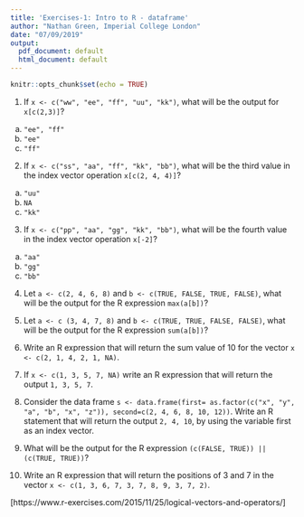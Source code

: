 ```yaml
---
title: 'Exercises-1: Intro to R - dataframe'
author: "Nathan Green, Imperial College London"
date: "07/09/2019"
output:
  pdf_document: default
  html_document: default
---
```


```r
knitr::opts_chunk$set(echo = TRUE)
```


1.
If `x <- c("ww", "ee", "ff", "uu", "kk")`, what will be the output for `x[c(2,3)]`?

a. `"ee", "ff"`
b. `"ee"`
c. `"ff"`

2.
If `x <- c("ss", "aa", "ff", "kk", "bb")`, what will be the third value in the index vector operation `x[c(2, 4, 4)]`?

a. `"uu"`
b. `NA`
c. `"kk"`

3.
If `x <- c("pp", "aa", "gg", "kk", "bb")`, what will be the fourth value in the index vector operation `x[-2]`?

a. `"aa"`
b. `"gg"`
c. `"bb"`

4.
Let `a <- c(2, 4, 6, 8)` and `b <- c(TRUE, FALSE, TRUE, FALSE)`, what will be the output for the R expression `max(a[b])`?

5.
Let `a <- c (3, 4, 7, 8)` and `b <- c(TRUE, TRUE, FALSE, FALSE)`, what will be the output for the R expression `sum(a[b])`?

6.
Write an R expression that will return the sum value of 10 for the vector `x <- c(2, 1, 4, 2, 1, NA)`.

7.
If `x <- c(1, 3, 5, 7, NA)` write an R expression that will return the output `1, 3, 5, 7`.

8.
Consider the data frame `s <- data.frame(first= as.factor(c("x", "y", "a", "b", "x", "z")), second=c(2, 4, 6, 8, 10, 12))`.
Write an R statement that will return the output `2, 4, 10`, by using the variable first as an index vector.

9.
What will be the output for the R expression `(c(FALSE, TRUE)) || (c(TRUE, TRUE))`?

10.
Write an R expression that will return the positions of 3 and 7 in the vector `x <- c(1, 3, 6, 7, 3, 7, 8, 9, 3, 7, 2)`.



[https://www.r-exercises.com/2015/11/25/logical-vectors-and-operators/]